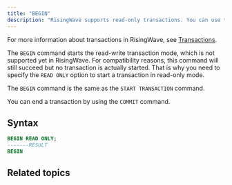 ```yaml
---
title: "BEGIN"
description: "RisingWave supports read-only transactions. You can use the `BEGIN READ ONLY` command to start a read-only transaction."
---
```


For more information about transactions in RisingWave, see [Transactions](/docs/current/transactions/).

The `BEGIN` command starts the read-write transaction mode, which is not supported yet in RisingWave. For compatibility reasons, this command will still succeed but no transaction is actually started. That is why you need to specify the `READ ONLY` option to start a transaction in read-only mode.

The `BEGIN` command is the same as the `START TRANSACTION` command.

You can end a transaction by using the `COMMIT` command.

## Syntax

```sql
BEGIN READ ONLY;
-------RESULT
BEGIN

```

## Related topics

<CardGroup>
  <Card title="Transactions" icon="rotate" href="/docs/current/transactions/"
  iconType="solid" horizontal/>
  <Card title="START TRANSACTION" icon="play" href="/docs/current/sql-start-transaction/" iconType="solid"horizontal/>
  <Card title="COMMIT" icon="check" href="/docs/current/sql-commit/"iconType="solid"horizontal/>
</CardGroup>
